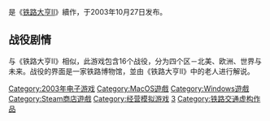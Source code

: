 {{Infobox VG
| title = 铁路大亨3
| image =
| caption =
| japanese =
| english = Railroad Tycoon 3
| original =
| genre = [[模擬經營遊戲|模擬經營遊戲]]
| platform = [[Microsoft_Windows|Microsoft Windows]]<br />[[OS_X|OS X]]
| developer = PopTop Software
| publisher = Gathering of Developers
| distributor =
| series = [[鐵路大亨系列|鐵路大亨系列]]
| engine =
| modes = [[單人電子遊戲|單人電子遊戲]]
| released = 2003年10月27日<ref>{{Cite_web | url = http://store.steampowered.com/app/7610/?snr=1_7_7_230_150_5 | title = Steam 上的 Railroad Tycoon 3 | publisher = Steam | language = zh-Hans, en | accessdate = 2016-10-19 | archive-date = 2017-03-29 | archive-url = https://web.archive.org/web/20170329163638/http://store.steampowered.com/app/7610/?snr=1_7_7_230_150_5 | dead-url = no }}</ref>
| onlinegame =
| director =
| producer = [[克里斯·萊西|克里斯·萊西]]
| designer =
| writer =
| programmer =
| composer =
| artist =
}}
{{Vgname|铁路大亨3|en=Railroad Tycoon 3}}是《[[铁路大亨II|铁路大亨II]]》續作，于2003年10月27日发布。

== 战役剧情 ==

与《铁路大亨II》相似，此游戏包含16个战役，分为四个区－北美、欧洲、世界与未来。战役的界面是一家铁路博物馆，並由《铁路大亨II》中的老人进行解说。

{{鐵路大亨系列}}

{{DEFAULTSORT:Railroad Tycoon 3}}
[[Category:2003年电子游戏|Category:2003年电子游戏]]
[[Category:MacOS遊戲|Category:MacOS遊戲]]
[[Category:Windows遊戲|Category:Windows遊戲]]
[[Category:Steam商店遊戲|Category:Steam商店遊戲]]
[[Category:经营模拟游戏|Category:经营模拟游戏]]
[[Category:鐵路大亨系列|3]]
[[Category:铁路交通虚构作品|Category:铁路交通虚构作品]]